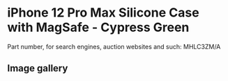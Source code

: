 
# iPhone 12 Pro Max Silicone Case with MagSafe - Cypress Green

Part number, for search engines, auction websites and such: MHLC3ZM/A

## Image gallery

<div style={{ width: "768px" }}>
  <GalleryComponent
    images={[
      {
        original: "/everysource/MHLC3.png",
        thumbnail: "/everypreview/MHLC3.png",
      },
      {
        original: "/everysource/MHLC3_AV1.png",
        thumbnail: "/everypreview/MHLC3_AV1.png",
      },
      {
        original: "/everysource/MHLC3_AV2.png",
        thumbnail: "/everypreview/MHLC3_AV2.png",
      },
      {
        original: "/everysource/MHLC3_AV3.png",
        thumbnail: "/everypreview/MHLC3_AV3.png",
      }
    ]}
  />
</div>